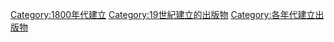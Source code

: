 {{Cat topic in decade|18|8|19|建立的出版物}}

[[Category:1800年代建立|Category:1800年代建立]]
[[Category:19世紀建立的出版物|Category:19世紀建立的出版物]]
[[Category:各年代建立出版物|Category:各年代建立出版物]]